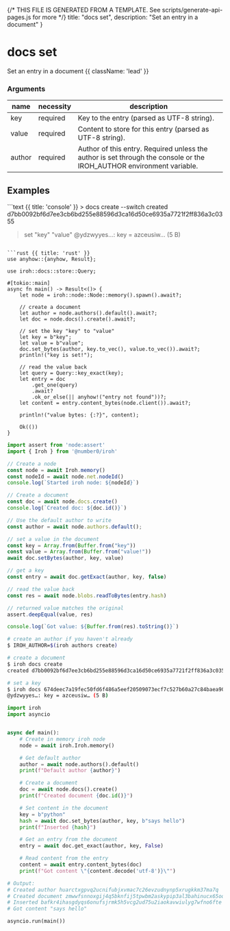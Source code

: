{/* THIS FILE IS GENERATED FROM A TEMPLATE. See scripts/generate-api-pages.js for more */}
    title: "docs set",
    description: "Set an entry in a document"
}

<div className='not-prose mb-5'>
    <Breadcrumbs pages={[
        { name: 'API', href: '/docs/api', current: false },
        { name: 'docs set', href: '/docs/api/docs-set', current: true },
    ]} />
</div>

# docs set

Set an entry in a document {{ className: 'lead' }}


### Arguments

| name | necessity | description |
| ---- | --------- | ----------- |
| key  | required | Key to the entry (parsed as UTF-8 string). |
| value  | required | Content to store for this entry (parsed as UTF-8 string). |
| author  | required | Author of this entry. Required unless the author is set through the console or the IROH_AUTHOR environment variable. |



## Examples

<CodeGroup title="docs set">
```text {{ title: 'console' }}
> docs create --switch
created d7bb0092bf6d7ee3cb6bd255e88596d3ca16d50ce6935a7721f2ff836a3c0355

> set "key" "value"
@ydzwyyes…: key = azceusiw… (5 B)
```

```rust {{ title: 'rust' }}
use anyhow::{anyhow, Result};

use iroh::docs::store::Query;

#[tokio::main]
async fn main() -> Result<()> {
    let node = iroh::node::Node::memory().spawn().await?;

    // create a document
    let author = node.authors().default().await?;
    let doc = node.docs().create().await?;

    // set the key "key" to "value"
    let key = b"key";
    let value = b"value";
    doc.set_bytes(author, key.to_vec(), value.to_vec()).await?;
    println!("key is set!");

    // read the value back
    let query = Query::key_exact(key);
    let entry = doc
        .get_one(query)
        .await?
        .ok_or_else(|| anyhow!("entry not found"))?;
    let content = entry.content_bytes(node.client()).await?;

    println!("value bytes: {:?}", content);

    Ok(())
}

```


```js {{ title: 'nodejs' }}
import assert from 'node:assert'
import { Iroh } from '@number0/iroh'

// Create a node
const node = await Iroh.memory()
const nodeId = await node.net.nodeId()
console.log(`Started iroh node: ${nodeId}`)

// Create a document
const doc = await node.docs.create()
console.log(`Created doc: ${doc.id()}`)

// Use the default author to write
const author = await node.authors.default();

// set a value in the document
const key = Array.from(Buffer.from("key"))
const value = Array.from(Buffer.from("value!"))
await doc.setBytes(author, key, value)

// get a key
const entry = await doc.getExact(author, key, false)

// read the value back
const res = await node.blobs.readToBytes(entry.hash)

// returned value matches the original
assert.deepEqual(value, res)

console.log(`Got value: ${Buffer.from(res).toString()}`)
```


```bash {{ title: 'CLI' }}
# create an author if you haven't already
$ IROH_AUTHOR=$(iroh authors create)

# create a document
$ iroh docs create
created d7bb0092bf6d7ee3cb6bd255e88596d3ca16d50ce6935a7721f2ff836a3c0355

# set a key
$ iroh docs 674deec7a19fec50fd6f486a5eef20509073ecf7c527b60a27c84baea90d3816 set "key" "value"
@ydzwyyes…: key = azceusiw… (5 B)
```

```python {{ title: 'python' }}
import iroh
import asyncio


async def main():
    # Create in memory iroh node
    node = await iroh.Iroh.memory()

    # Get default author
    author = await node.authors().default()
    print(f"Default author {author}")

    # Create a document
    doc = await node.docs().create()
    print(f"Created document {doc.id()}")

    # Set content in the document
    key = b"python"
    hash = await doc.set_bytes(author, key, b"says hello")
    print(f"Inserted {hash}")

    # Get an entry from the document
    entry = await doc.get_exact(author, key, False)

    # Read content from the entry
    content = await entry.content_bytes(doc)
    print(f"Got content \"{content.decode('utf-8')}\"")

# Output:
# Created author huarctxgpvq2ucnifubjxvmac7c26evzudnynp5xrugkkm37ma7q
# Created document zmwwfsnnoxgij4q5bknfij5tpwbm2askypip3al3bahinucx65oq
# Inserted bafkr4ihasgdyqs6onufsjrmk5h5vcg2ud75u2iaokavwiulyg7wfno6fte
# Got content "says hello"

asyncio.run(main())

```


</CodeGroup>
